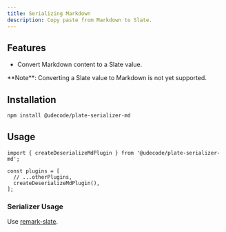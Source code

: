 ```yaml
---
title: Serializing Markdown
description: Copy paste from Markdown to Slate.
---
```


<ComponentPreview name="playground-demo" id="deserializemd" />

<PackageInfo>

## Features

- Convert Markdown content to a Slate value.

<Callout className="my-4">
  **Note**: Converting a Slate value to Markdown is not yet supported.
</Callout>

</PackageInfo>

## Installation

```bash
npm install @udecode/plate-serializer-md
```

## Usage

```tsx
import { createDeserializeMdPlugin } from '@udecode/plate-serializer-md';

const plugins = [
  // ...otherPlugins,
  createDeserializeMdPlugin(),
];
```

### Serializer Usage

Use [remark-slate](https://github.com/hanford/remark-slate).
